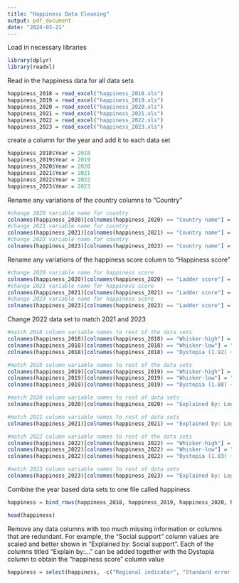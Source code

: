 ---
title: "Happiness Data Cleaning"
output: pdf_document
date: "2024-03-21"
---

Load in necessary libraries 
```{r}
library(dplyr)
library(readxl)
```

Read in the happiness data for all data sets
```{r}
happiness_2018 = read_excel("happiness_2018.xls")
happiness_2019 = read_excel("happiness_2019.xls")
happiness_2020 = read_excel("happiness_2020.xls")
happiness_2021 = read_excel("happiness_2021.xls")
happiness_2022 = read_excel("happiness_2022.xls")
happiness_2023 = read_excel("happiness_2023.xls")
```

create a column for the year and add it to each data set
```{r}
happiness_2018$Year = 2018
happiness_2019$Year = 2019
happiness_2020$Year = 2020
happiness_2021$Year = 2021
happiness_2022$Year = 2022
happiness_2023$Year = 2023
```

Rename any variations of the country columns to "Country"
```{r}
#change 2020 variable name for country
colnames(happiness_2020)[colnames(happiness_2020) == "Country name"] = "Country"
#change 2021 variable name for country
colnames(happiness_2021)[colnames(happiness_2021) == "Country name"] = "Country"
#change 2023 variable name for country
colnames(happiness_2023)[colnames(happiness_2023) == "Country name"] = "Country"
```

Rename any variations of the happiness score column to "Happiness score"
```{r}
#change 2020 variable name for happiness score
colnames(happiness_2020)[colnames(happiness_2020) == "Ladder score"] = "Happiness score"
#change 2021 variable name for happiness score
colnames(happiness_2021)[colnames(happiness_2021) == "Ladder score"] = "Happiness score"
#change 2023 variable name for happiness score
colnames(happiness_2023)[colnames(happiness_2023) == "Ladder score"] = "Happiness score"
```

Change 2022 data set to match 2021 and 2023
```{r}
#match 2018 column variable names to rest of the data sets
colnames(happiness_2018)[colnames(happiness_2018) == "Whisker-high"] = "upperwhisker"
colnames(happiness_2018)[colnames(happiness_2018) == "Whisker-low"] = "lowerwhisker"
colnames(happiness_2018)[colnames(happiness_2018) == "Dystopia (1.92) + residual"] = "Dystopia + residual"

#match 2019 column variable names to rest of the data sets
colnames(happiness_2019)[colnames(happiness_2019) == "Whisker-high"] = "upperwhisker"
colnames(happiness_2019)[colnames(happiness_2019) == "Whisker-low"] = "lowerwhisker"
colnames(happiness_2019)[colnames(happiness_2019) == "Dystopia (1.88) + residual"] = "Dystopia + residual"

#match 2020 column variable names to rest of data sets
colnames(happiness_2020)[colnames(happiness_2020) == "Explained by: Log GDP per capita"] = "Explained by: GDP per capita"

#match 2021 column variable names to rest of data sets
colnames(happiness_2021)[colnames(happiness_2021) == "Explained by: Log GDP per capita"] = "Explained by: GDP per capita"

#match 2022 column variable names to rest of the data sets
colnames(happiness_2022)[colnames(happiness_2022) == "Whisker-high"] = "upperwhisker"
colnames(happiness_2022)[colnames(happiness_2022) == "Whisker-low"] = "lowerwhisker"
colnames(happiness_2022)[colnames(happiness_2022) == "Dystopia (1.83) + residual"] = "Dystopia + residual"

#match 2023 column variable names to rest of data sets
colnames(happiness_2023)[colnames(happiness_2023) == "Explained by: Log GDP per capita"] = "Explained by: GDP per capita"
```

Combine the year based data sets to one file called happiness
```{r}
happiness = bind_rows(happiness_2018, happiness_2019, happiness_2020, happiness_2021, happiness_2022, happiness_2023, .id = "dataset_id")

head(happiness)
```

Remove any data columns with too much missing information or columns that are redundant. 
For example, the "Social support" column values are scaled and better shown in "Explained by: Social support". 
Each of the columns titled "Explain by:..." can be added together with the Dystopia column to obtain the "happiness score" column value
```{r}
happiness = select(happiness, -c("Regional indicator", "Standard error of ladder score", "Social support", "Healthy life expectancy", "Freedom to make life choices", "Generosity", "Perceptions of corruption", "Ladder score in Dystopia", "Logged GDP per capita", "RANK"))
```

